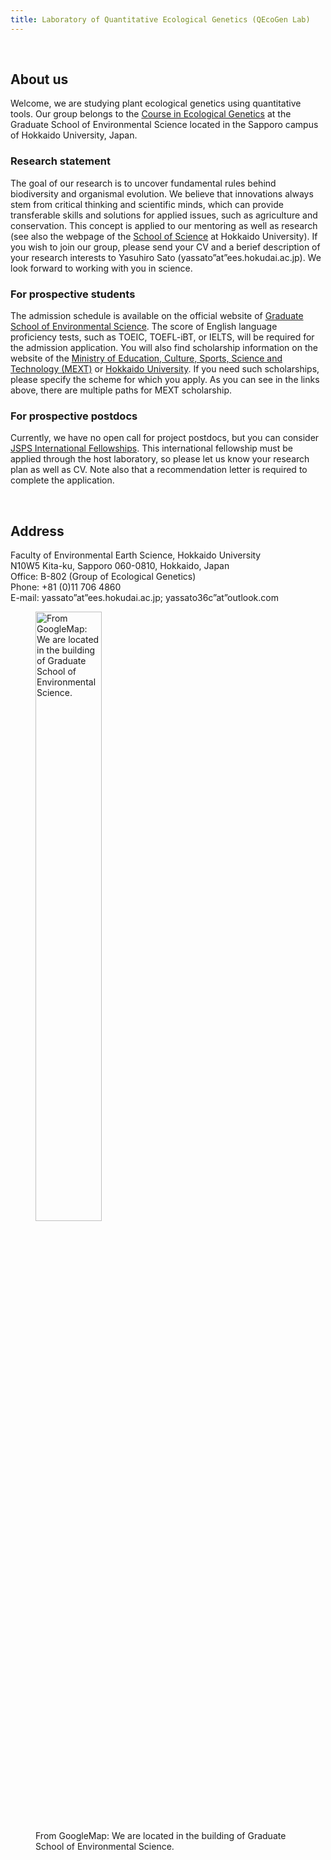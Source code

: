 ```yaml
---
title: Laboratory of Quantitative Ecological Genetics (QEcoGen Lab)
---
```


<br>

## About us

Welcome, we are studying plant ecological genetics using quantitative tools. Our group belongs to the [Course in Ecological Genetics](https://noah.ees.hokudai.ac.jp/bio/?p=3038&lang=en) at the Graduate School of Environmental Science located in the Sapporo campus of Hokkaido University, Japan.

### Research statement
The goal of our research is to uncover fundamental rules behind biodiversity and organismal evolution. We believe that innovations always stem from critical thinking and scientific minds, which can provide transferable skills and solutions for applied issues, such as agriculture and conservation. This concept is applied to our mentoring as well as research (see also the webpage of the [School of Science](https://www2.sci.hokudai.ac.jp/dept/bio/en/teacher/sato-yasuhiro) at Hokkaido University). If you wish to join our group, please send your CV and a berief description of your research interests to Yasuhiro Sato (yassato"at"ees.hokudai.ac.jp). We look forward to working with you in science.  

### For prospective students
The admission schedule is available on the official website of [Graduate School of Environmental Science](https://www.ees.hokudai.ac.jp/?lang=en). The score of English language proficiency tests, such as TOEIC, TOEFL-iBT, or IELTS, will be required for the admission application. You will also find scholarship information on the website of the [Ministry of Education, Culture, Sports, Science and Technology (MEXT)](https://www.mext.go.jp/en/policy/education/highered/title02/detail02/sdetail02/1373897.htm) or [Hokkaido University](https://www.global.hokudai.ac.jp/admissions/scholarships-for-prospective-students-2). If you need such scholarships, please specify the scheme for which you apply. As you can see in the links above, there are multiple paths for MEXT scholarship.  

### For prospective postdocs
Currently, we have no open call for project postdocs, but you can consider [JSPS International Fellowships](https://www.jsps.go.jp/english/e-fellow/). This international fellowship must be applied through the host laboratory, so please let us know your research plan as well as CV. Note also that a recommendation letter is required to complete the application.  

<br>

## Address  

Faculty of Environmental Earth Science, Hokkaido University  
N10W5 Kita-ku, Sapporo 060-0810, Hokkaido, Japan  
Office: B-802 (Group of Ecological Genetics)  
Phone: +81 (0)11 706 4860  
E-mail: yassato"at"ees.hokudai.ac.jp; yassato36c"at"outlook.com  


![From GoogleMap: We are located in the building of Graduate School of Environmental Science.](./images/EES_googlemap.png){width="50%"}

<br>
